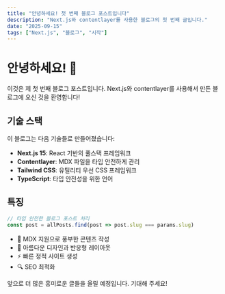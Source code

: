 ```yaml
---
title: "안녕하세요! 첫 번째 블로그 포스트입니다"
description: "Next.js와 contentlayer를 사용한 블로그의 첫 번째 글입니다."
date: "2025-09-15"
tags: ["Next.js", "블로그", "시작"]
---
```


# 안녕하세요! 👋

이것은 제 첫 번째 블로그 포스트입니다. Next.js와 contentlayer를 사용해서 만든 블로그에 오신 것을 환영합니다!

## 기술 스택

이 블로그는 다음 기술들로 만들어졌습니다:

- **Next.js 15**: React 기반의 풀스택 프레임워크
- **Contentlayer**: MDX 파일을 타입 안전하게 관리
- **Tailwind CSS**: 유틸리티 우선 CSS 프레임워크
- **TypeScript**: 타입 안전성을 위한 언어

## 특징

```typescript
// 타입 안전한 블로그 포스트 처리
const post = allPosts.find(post => post.slug === params.slug)
```

- 📝 MDX 지원으로 풍부한 콘텐츠 작성
- 🎨 아름다운 디자인과 반응형 레이아웃
- ⚡ 빠른 정적 사이트 생성
- 🔍 SEO 최적화

앞으로 더 많은 흥미로운 글들을 올릴 예정입니다. 기대해 주세요!
